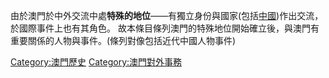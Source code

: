 由於澳門於中外交流中處'''特殊的地位'''——有獨立身份與國家(包括[[中國|中國]])作出交流，於國際事件上也有其角色。
故本條目條列澳門的特殊地位開始確立後，與澳門有重要關係的人物與事件。(條列對像包括近代中國人物事件)

{{DEFAULTSORT:A澳門中外交流史}}
[[Category:澳門歷史|Category:澳門歷史]]
[[Category:澳門對外事務|Category:澳門對外事務]]